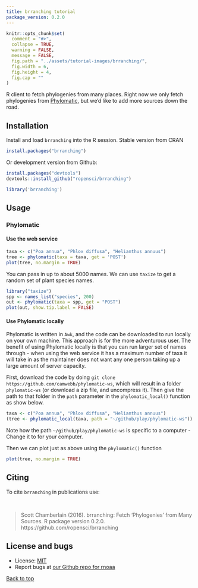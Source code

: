 ```yaml
---
title: brranching tutorial
package_version: 0.2.0
---
```


```r
knitr::opts_chunk$set(
  comment = "#>",
  collapse = TRUE,
  warning = FALSE,
  message = FALSE,
  fig.path = "../assets/tutorial-images/brranching/",
  fig.width = 6,
  fig.height = 4,
  fig.cap = ""
)
```

R client to fetch phylogenies from many places. Right now we only fetch phylogenies from [Phylomatic](http://phylodiversity.net/phylomatic/), but we'd like to add more sources down the road.

<section id="installation">

## Installation

Install and load `brranching` into the R session. Stable version from CRAN

```r
install.packages("brranching")
```

Or development version from Github:

```r
install.packages("devtools")
devtools::install_github("ropensci/brranching")
```

```r
library('brranching')
```

<section id="usage">

## Usage

### Phylomatic

#### Use the web service

```r
taxa <- c("Poa annua", "Phlox diffusa", "Helianthus annuus")
tree <- phylomatic(taxa = taxa, get = 'POST')
plot(tree, no.margin = TRUE)
```

You can pass in up to about 5000 names. We can use `taxize` to get a random set of plant species names.

```r
library("taxize")
spp <- names_list("species", 200)
out <- phylomatic(taxa = spp, get = "POST")
plot(out, show.tip.label = FALSE)
```

#### Use Phylomatic locally

Phylomatic is written in `Awk`, and the code can be downloaded to run locally on your own machine.
This approach is for the more adventurous user. The benefit of using Phylomatic locally is
that you can run larger set of names through - when using the web service it has a maximum number
of taxa it will take in as the maintainer does not want any one person taking up a large
amount of server capacity.

First, download the code by doing `git clone https://github.com/camwebb/phylomatic-ws`, which
will result in a folder `phylomatic-ws` (or download a zip file, and uncompress it). Then
give the path to that folder in the `path` parameter in the `phylomatic_local()` function as
show below.

```r
taxa <- c("Poa annua", "Phlox diffusa", "Helianthus annuus")
(tree <- phylomatic_local(taxa, path = "~/github/play/phylomatic-ws"))
```

Note how the path `~/github/play/phylomatic-ws` is specific to a computer - Change it to for
your computer.

Then we can plot just as above using the `phylomatic()` function

```r
plot(tree, no.margin = TRUE)
```

## Citing

To cite `brranching` in publications use:

<br>

> Scott Chamberlain (2016). brranching: Fetch 'Phylogenies' from Many Sources. R package version 0.2.0. https://github.com/ropensci/brranching

<section id="license_bugs">

## License and bugs

* License: [MIT](http://opensource.org/licenses/MIT)
* Report bugs at [our Github repo for rnoaa](https://github.com/ropensci/brranching/issues?state=open)

[Back to top](#top)
